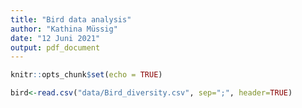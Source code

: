 ```yaml
---
title: "Bird data analysis"
author: "Kathina Müssig"
date: "12 Juni 2021"
output: pdf_document
---
```


```r
knitr::opts_chunk$set(echo = TRUE)
```

```r
bird<-read.csv("data/Bird_diversity.csv", sep=";", header=TRUE)
```